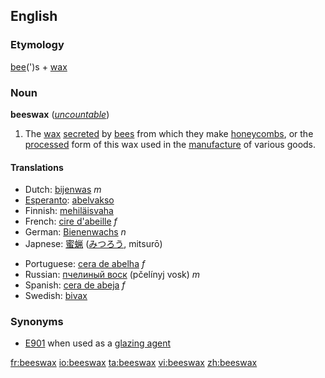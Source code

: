 ==English==
===Etymology===
[[bee]](')s + [[wax]]

===Noun===
'''beeswax''' (''[[uncountable]]'')

#The [[wax]] [[secrete]]d by [[bee]]s from which they make [[honeycomb]]s, or the [[processed]] form of this wax used in the [[manufacture]] of various goods.

====Translations====
{{top}}
*Dutch: [[bijenwas]] ''m''
*[[Esperanto]]: [[abelvakso]]
*Finnish: [[mehiläisvaha]]
*French: [[cire d'abeille]] ''f''
*German: [[Bienenwachs]] ''n''
*Japnese: [[蜜蝋]] ([[みつろう]], mitsurō)
{{mid}}
*Portuguese: [[cera de abelha]] ''f''
*Russian: [[пчелиный воск]] (pčelínyj vosk) ''m''
*Spanish: [[cera de abeja]] ''f''
*Swedish: [[bivax]]
{{bottom}}

===Synonyms===
*[[E901]] when used as a [[glazing agent]]

[[fr:beeswax]]
[[io:beeswax]]
[[ta:beeswax]]
[[vi:beeswax]]
[[zh:beeswax]]